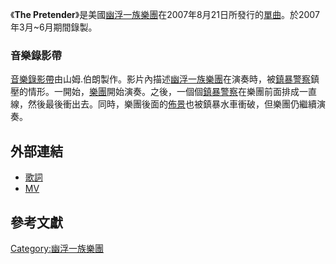 {{Infobox Single |
  Name           = The Pretender |
  Cover          =  <!-- 檔案不存在 The_Pretender_FF_New_Single.jpg ，可從英文維基百科取得 --> |
  Artist         = [[幽浮一族樂團|Foo Fighters]] |
  from Album     = [[Echoes,_Silence,_Patience_&_Grace|Echoes, Silence, Patience & Grace]] |
  Released       = 2007年8月21日 |
  Format         = [[CD|CD]] |
  Recorded       = 2007年 |
  Genre          = [[搖滾樂|搖滾樂]] |
  Length         = 4:28 |
  Label          = Roswell/[[RCA_Records|RCA]] |
  Writer         = 幽浮一族樂團|
  Producer       = [[Gil_Norton|Gil Norton]] |
  Certification  = Gold <small>([[Recording_Industry_Association_of_America|RIAA]])</small><ref>[http://riaa.com/goldandplatinumdata.php?resultpage=1&table=SEARCH_RESULTS&action=&title=&artist=Foo%20Fighters&format=SINGLE&debutLP=&category=&sex=&releaseDate=&requestNo=&type=&level=&label=&company=&certificationDate=&awardDescription=&catalogNo=&aSex=&rec_id=&charField=&gold=&platinum=&multiPlat=&level2=&certDate=&album=&id=&after=&before=&startMonth=1&endMonth=1&startYear=1958&endYear=2009&sort=Artist&perPage=25 RIAA Gold & Platinum Searchable Database - Foo Fighters singles]{{dead link|date=2017年11月 |bot=InternetArchiveBot |fix-attempted=yes }}. RIAA.com.</ref> |
  Last single    = "[[Cold_Day_in_the_Sun|Cold Day in the Sun]]"<br>(2006) |
  This single    = "'''The Pretender'''"<br>(2007) |
  Next single    = "[[Long_Road_to_Ruin|Long Road to Ruin]]"<br>(2007) |
  }}
《'''The Pretender'''》是美國[[幽浮一族樂團|幽浮一族樂團]]在2007年8月21日所發行的[[單曲|單曲]]。於2007年3月~6月期間錄製。

===音樂錄影帶===
[[音樂錄影帶|音樂錄影帶]]由山姆.伯朗製作。影片內描述[[幽浮一族樂團|幽浮一族樂團]]在演奏時，被[[鎮暴警察|鎮暴警察]]鎮壓的情形。一開始，[[樂團|樂團]]開始演奏。之後，一個個[[鎮暴警察|鎮暴警察]]在樂團前面排成一直線，然後最後衝出去。同時，樂團後面的[[佈景|佈景]]也被鎮暴水車衝破，但樂團仍繼續演奏。

==外部連結==
*[http://www.elyrics.net/read/f/foo-fighters-lyrics/the-pretender-lyrics.html 歌詞]{{Wayback|url=http://www.elyrics.net/read/f/foo-fighters-lyrics/the-pretender-lyrics.html |date=20100420142135 }}
*[http://www.youtube.com/watch?v=DKhnmUdmz74&feature=related MV]{{Wayback|url=http://www.youtube.com/watch?v=DKhnmUdmz74&feature=related |date=20091124040806 }}

== 參考文獻 ==
<references/>

[[Category:幽浮一族樂團|Category:幽浮一族樂團]]
{{single-stub}}